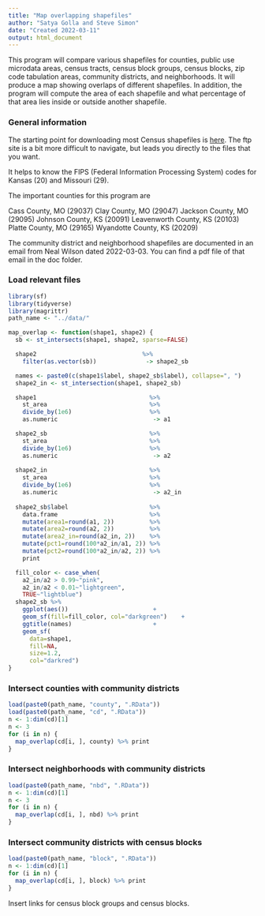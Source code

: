 ```yaml
---
title: "Map overlapping shapefiles"
author: "Satya Golla and Steve Simon"
date: "Created 2022-03-11"
output: html_document
---
```


This program will compare various shapefiles for counties, public use microdata areas, census tracts, census block groups, census blocks, zip code tabulation areas, community districts, and neighborhoods. It will produce a map showing overlaps of different shapefiles. In addition, the program will compute the area of each shapefile and what percentage of that area lies inside or outside another shapefile.

### General information

The starting point for downloading most Census shapefiles is [here][c_general]. The ftp site is a bit more difficult to navigate, but leads you directly to the files that you want. 

It helps to know the FIPS (Federal Information Processing System) codes for Kansas (20) and Missouri (29).

The important counties for this program are

Cass County, MO (29037)
Clay County, MO (29047)
Jackson County, MO (29095)
Johnson County, KS (20091)
Leavenworth County, KS (20103)
Platte County, MO (29165)
Wyandotte County, KS (20209)

The community district and neighborhood shapefiles are documented in an email from Neal Wilson dated 2022-03-03. You can find a pdf file of that email in the doc folder.

### Load relevant files

```r
library(sf)
library(tidyverse)
library(magrittr)
path_name <- "../data/"
```

```r
map_overlap <- function(shape1, shape2) {
  sb <- st_intersects(shape1, shape2, sparse=FALSE)

  shape2                              %>%
    filter(as.vector(sb))              -> shape2_sb

  names <- paste0(c(shape1$label, shape2_sb$label), collapse=", ")
  shape2_in <- st_intersection(shape1, shape2_sb)

  shape1                                %>%
    st_area                             %>%
    divide_by(1e6)                      %>%
    as.numeric                           -> a1

  shape2_sb                             %>%
    st_area                             %>%
    divide_by(1e6)                      %>%
    as.numeric                           -> a2
  
  shape2_in                             %>%
    st_area                             %>%
    divide_by(1e6)                      %>%
    as.numeric                           -> a2_in
  
  shape2_sb$label                       %>%
    data.frame                          %>%
    mutate(area1=round(a1, 2))          %>%
    mutate(area2=round(a2, 2))          %>%
    mutate(area2_in=round(a2_in, 2))    %>%
    mutate(pct1=round(100*a2_in/a1, 2)) %>%
    mutate(pct2=round(100*a2_in/a2, 2)) %>%
    print

  fill_color <- case_when(
    a2_in/a2 > 0.99~"pink",
    a2_in/a2 < 0.01~"lightgreen",
    TRUE~"lightblue")
  shape2_sb %>%
    ggplot(aes())                        +
    geom_sf(fill=fill_color, col="darkgreen")    +
    ggtitle(names)                       +
    geom_sf(
      data=shape1,
      fill=NA,
      size=1.2,
      col="darkred")                  
}
```

### Intersect counties with community districts

```r
load(paste0(path_name, "county", ".RData"))
load(paste0(path_name, "cd", ".RData"))
n <- 1:dim(cd)[1]
n <- 3
for (i in n) {
  map_overlap(cd[i, ], county) %>% print
}
```

### Intersect neighborhoods with community districts

```r
load(paste0(path_name, "nbd", ".RData"))
n <- 1:dim(cd)[1]
n <- 3
for (i in n) {
  map_overlap(cd[i, ], nbd) %>% print
}
```

### Intersect community districts with census blocks

```r
load(paste0(path_name, "block", ".RData"))
n <- 1:dim(cd)[1]
for (i in n) {
  map_overlap(cd[i, ], block) %>% print
}
```

<!---Key census links go here--->

[r_sf]: https://r-spatial.github.io/sf/

[r read_acs]: https://cran.r-project.org/package=acs

[c_general]: https://www.census.gov/geographies/mapping-files/time-series/geo/tiger-line-file.html

[c_counties]: https://www2.census.gov/geo/tiger/TIGER2021/COUNTY/tl_2021_us_county.zip
[c_puma_ks]: https://www2.census.gov/geo/tiger/TIGER2021/PUMA/tl_2021_20_puma10.zip
[c_puma_mo]:https://www2.census.gov/geo/tiger/TIGER2021/PUMA/tl_2021_29_puma10.zip
[c_tract_ks]: https://www2.census.gov/geo/tiger/TIGER2021/TRACT/tl_2021_20_tract.zip
[c_tract_mo]: https://www2.census.gov/geo/tiger/TIGER2021/TRACT/tl_2021_29_tract.zip
[c_bg]: https://www2.census.gov/geo/tiger/TIGER2021/BG/
[c_bg_ks]: https://www2.census.gov/geo/tiger/TIGER2021/BG/tl_2021_20_bg.zip
[c_bg_mo]: https://www2.census.gov/geo/tiger/TIGER2021/BG/tl_2021_29_bg.zip

Insert links for census block groups and census blocks.

[c_redistricting]: https://www.census.gov/programs-surveys/decennial-census/about/rdo/summary-files.html

[c_help]: https://www.census.gov/data/academy/courses/2020-census-redistricting-data.html

[c_redistricting_ks]: https://www2.census.gov/programs-surveys/decennial/2020/data/01-Redistricting_File--PL_94-171/Kansas/ks2020.pl.zip
[c_redistricting_mo]: https://www2.census.gov/programs-surveys/decennial/2020/data/01-Redistricting_File--PL_94-171/Missouri/mo2020.pl.zip

[c_r_code]: https://www2.census.gov/programs-surveys/decennial/rdo/about/2020-census-program/Phase3/SupportMaterials/2020PL_R_import_scripts.zip